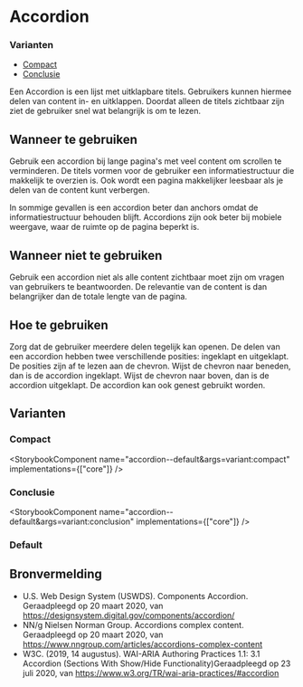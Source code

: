 
# Accordion

<StorybookComponent />

### Varianten

- [Compact](#compact-accordion)
- [Conclusie](#conclusie-accordion)

Een Accordion is een lijst met uitklapbare titels. Gebruikers kunnen hiermee delen van content in- en uitklappen. Doordat alleen de titels zichtbaar zijn ziet de gebruiker snel wat belangrijk is om te lezen.

## Wanneer te gebruiken

Gebruik een accordion bij lange pagina's met veel content om scrollen te verminderen. De titels vormen voor de gebruiker een informatiestructuur die makkelijk te overzien is. Ook wordt een pagina makkelijker leesbaar als je delen van de content kunt verbergen.

In sommige gevallen is een accordion beter dan anchors omdat de informatiestructuur behouden blijft. Accordions zijn ook beter bij mobiele weergave, waar de ruimte op de pagina beperkt is.

## Wanneer niet te gebruiken

Gebruik een accordion niet als alle content zichtbaar moet zijn om vragen van gebruikers te beantwoorden. De relevantie van de content is dan belangrijker dan de totale lengte van de pagina.

## Hoe te gebruiken

Zorg dat de gebruiker meerdere delen tegelijk kan openen. De delen van een accordion hebben twee verschillende posities: ingeklapt en uitgeklapt. De posities zijn af te lezen aan de chevron. Wijst de chevron naar beneden, dan is de accordion ingeklapt. Wijst de chevron naar boven, dan is de accordion uitgeklapt. De accordion kan ook genest gebruikt worden.

## Varianten

### <a name="compact-accordion"></a>Compact

<StorybookComponent name="accordion--default&args=variant:compact" implementations={["core"]} />

### <a name="conclusie-accordion"></a>Conclusie

<StorybookComponent name="accordion--default&args=variant:conclusion" implementations={["core"]} />

### Default

<StorybookComponent variant="default" />

## Bronvermelding

- U.S. Web Design System (USWDS). Components Accordion. Geraadpleegd op 20 maart 2020, van https://designsystem.digital.gov/components/accordion/
- NN/g Nielsen Norman Group. Accordions complex content. Geraadpleegd op 20 maart 2020, van https://www.nngroup.com/articles/accordions-complex-content
- W3C. (2019, 14 augustus). WAI-ARIA Authoring Practices 1.1: 3.1 Accordion (Sections With Show/Hide Functionality)Geraadpleegd op 23 juli 2020, van https://www.w3.org/TR/wai-aria-practices/#accordion
